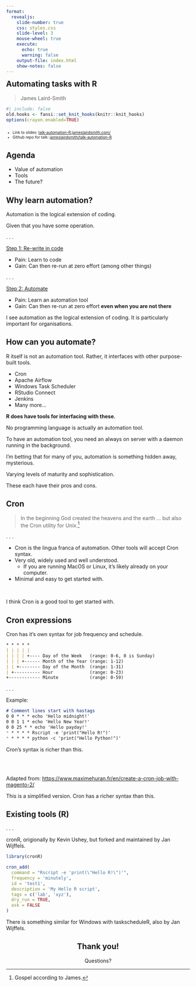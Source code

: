 ```yaml
---
format:
  revealjs: 
    slide-number: true
    css: styles.css
    slide-level: 3
    mouse-wheel: true
    execute:
      echo: true
      warning: false
    output-file: index.html
    show-notes: false
---
```


## Automating tasks with R {style="margin-top: 0em;"}

> James Laird-Smith
```r
#| include: false
old.hooks <- fansi::set_knit_hooks(knitr::knit_hooks)
options(crayon.enabled=TRUE)
```

::: {style="margin-top: 2em; margin-bottom: 1em; font-size: 0.75em;"}
- Link to slides: [talk-automation-R.jameslairdsmith.com/](https://talk-automation-R.jameslairdsmith.com/)
- Github repo for talk: [jameslairdsmith/talk-automation-R](https://github.com/jameslairdsmith/talk-automation-R)
:::

## Agenda

- Value of automation
- Tools
- The future?

## Why learn automation? {.smaller}

Automation is the logical extension of coding.


:::{.callout-note icon=false appearance="minimal"}
Given that you have some operation.
:::

. . .

<u>Step 1: Re-write in code</u>

- Pain: Learn to code
- Gain: Can then re-run at zero effort (among other things)

. . .

<u>Step 2: Automate</u>

- Pain: Learn an automation tool
- Gain: Can then re-run at zero effort **even when you are not there**

::: {.notes}
I see automation as the logical extension of coding.
It is particularly important for organisations.
:::

## How can you automate? {.smaller}

:::{.callout-note}
R itself is not an automation tool. 
Rather, it interfaces with other purpose-built tools.
:::

- Cron
- Apache Airflow
- Windows Task Scheduler
- RStudio Connect
- Jenkins
- Many more...

**R does have tools for interfacing with these.**

::: {.notes}
No programming language is actually an automation tool.

To have an automation tool, you need an always on server with a daemon running in the background.

I'm betting that for many of you, automation is something hidden away, mysterious.

Varying levels of maturity and sophistication.

These each have their pros and cons.
:::


## Cron {.smaller}


> In the beginning God created the heavens and the earth ... but also the Cron utility for Unix.^[Gospel according to James.]

. . .

::: {.incremental}
- Cron is the lingua franca of automation. Other tools will accept Cron syntax.
- Very old, widely used and well understood.
  - If you are running MacOS or Linux, it's likely already on your computer.
- Minimal and easy to get started with.
:::

<br>

::: {.notes}
I think Cron is a good tool to get started with.
:::



## Cron expressions {.smaller}

Cron has it's own syntax for job frequency and schedule.



```markdown
* * * * *
| | | | |
| | | | +---- Day of the Week   (range: 0-6, 0 is Sunday)
| | | +------ Month of the Year (range: 1-12)
| | +-------- Day of the Month  (range: 1-31)
| +---------- Hour              (range: 0-23)
+------------ Minute            (range: 0-59)
```
. . .

Example:
```markdown
# Comment lines start with hastags
0 0 * * * echo 'Hello midnight!'
0 0 1 1 * echo 'Hello New Year!'
0 0 25 * * echo 'Hello payday!'
* * * * * Rscript -e 'print("Hello R!")'
* * * * * python -c 'print("Hello Python!")'
```

Cron's syntax is richer than this.


<br>
<br>

::: aside
Adapted from: [https://www.maximehuran.fr/en/create-a-cron-job-with-magento-2/](https://www.maximehuran.fr/en/create-a-cron-job-with-magento-2/)
:::

::: {.notes}
This is a simplified version. Cron has a richer syntax than this.
:::

## Existing tools (R) {.smaller}

. . .

cronR, origionally by Kevin Ushey, but forked and maintained by Jan Wijffels.

```r
library(cronR)

cron_add(
  command = "Rscript -e 'print(\"Hello R!\")'",
  frequency = 'minutely',
  id = 'test1',
  description = 'My Hello R script',
  tags = c('lab', 'xyz'),
  dry_run = TRUE,
  ask = FALSE
)
```


::: {.notes}
There is something similar for Windows with taskscheduleR, also by Jan Wijffels.
:::

:::{style="text-align: center;"}
# Thank you! 

Questions?
:::